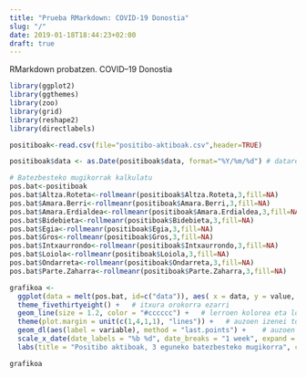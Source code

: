 ---
title: "Prueba RMarkdown: COVID-19 Donostia"
slug: "/"
date: 2019-01-18T18:44:23+02:00
draft: true
---

RMarkdown probatzen. COVID&ndash;19 Donostia

```{r warning=FALSE}
library(ggplot2)
library(ggthemes)
library(zoo)
library(grid)
library(reshape2)
library(directlabels)
```

```{r}
positiboak<-read.csv(file="positibo-aktiboak.csv",header=TRUE)
```

```{r}
positiboak$data <- as.Date(positiboak$data, format="%Y/%m/%d") # dataren zutabea data bezala inerpretatu

# Batezbesteko mugikorrak kalkulatu
pos.bat<-positiboak
pos.bat$Altza.Roteta<-rollmeanr(positiboak$Altza.Roteta,3,fill=NA)
pos.bat$Amara.Berri<-rollmeanr(positiboak$Amara.Berri,3,fill=NA)
pos.bat$Amara.Erdialdea<-rollmeanr(positiboak$Amara.Erdialdea,3,fill=NA)
pos.bat$Bidebieta<-rollmeanr(positiboak$Bidebieta,3,fill=NA)
pos.bat$Egia<-rollmeanr(positiboak$Egia,3,fill=NA)
pos.bat$Gros<-rollmeanr(positiboak$Gros,3,fill=NA)
pos.bat$Intxaurrondo<-rollmeanr(positiboak$Intxaurrondo,3,fill=NA)
pos.bat$Loiola<-rollmeanr(positiboak$Loiola,3,fill=NA)
pos.bat$Ondarreta<-rollmeanr(positiboak$Ondarreta,3,fill=NA)
pos.bat$Parte.Zaharra<-rollmeanr(positiboak$Parte.Zaharra,3,fill=NA)
```

```{r covid-donostia}
grafikoa <-
  ggplot(data = melt(pos.bat, id=c("data")), aes( x = data, y = value, group = variable)) + 
  theme_fivethirtyeight() +   # itxura orokorra ezarri
  geom_line(size = 1.2, color = "#cccccc") +   # lerroen kolorea eta lodiera
  theme(plot.margin = unit(c(1,4,1,1), "lines")) +   # auzoen izenei tokia egin
  geom_dl(aes(label = variable), method = "last.points") +    # auzoen izenak lerroaren bukaeran
  scale_x_date(date_labels = "%b %d", date_breaks = "1 week", expand = c(0.2, 0)) +    # datak erakutsi
  labs(title = "Positibo aktiboak, 3 eguneko batezbesteko mugikorra", caption = "Datuak: Osakidetza")   # izenburua eta oina gehitu

grafikoa
```
